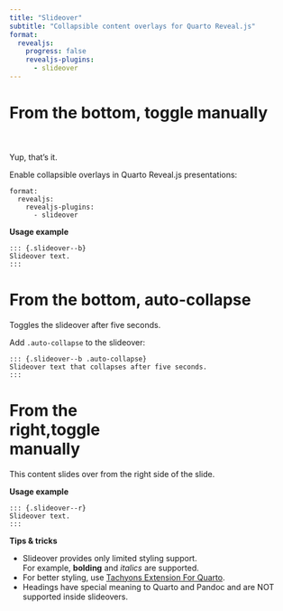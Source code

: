 ```yaml
---
title: "Slideover"
subtitle: "Collapsible content overlays for Quarto Reveal.js"
format: 
  revealjs:
    progress: false
    revealjs-plugins: 
      - slideover
---
```


# From the bottom, toggle manually

<br><br>Yup, that's it.

::: {.slideover--b}
Enable collapsible overlays in Quarto Reveal.js presentations:

```code
format: 
  revealjs:
    revealjs-plugins: 
      - slideover
```

**Usage example**

```code
::: {.slideover--b}
Slideover text.
:::
```
:::


# From the bottom, auto-collapse

Toggles the slideover after five seconds.

::: {.slideover--b .auto-collapse}
Add `.auto-collapse` to the slideover:

```code
::: {.slideover--b .auto-collapse}
Slideover text that collapses after five seconds.
:::
```
:::

# From the<br>right,toggle<br>manually

::: {.slideover--r}

This content slides over from the right side of the slide.

**Usage example**

```code
::: {.slideover--r}
Slideover text.
:::
```

**Tips & tricks**

- Slideover provides only limited styling support.<br>For example, **bolding** and _italics_ are supported.
- For better styling, use [Tachyons Extension For Quarto](https://github.com/nareal/tachyons).
- Headings have special meaning to Quarto and Pandoc and are NOT supported inside slideovers.

:::
